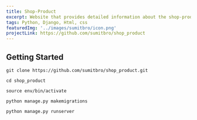 ```yaml
---
title: Shop-Product
excerpt: Website that provides detailed information about the shop-product to a customer using django as backend technology.
tags: Python, Django, Html, css
featuredImg: '../images/sumitbro/icon.png'
projectLink: https://github.com/sumitbro/shop_product
---
```



## Getting Started

```
git clone https://github.com/sumitbro/shop_product.git

cd shop_product

source env/bin/activate

python manage.py makemigrations

python manage.py runserver

```